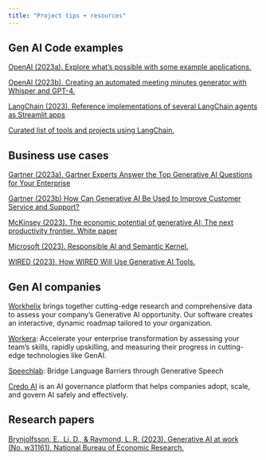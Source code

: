 ```yaml
---
title: "Project tips + resources"
---
```



## Gen AI Code examples

[OpenAI (2023a). Explore what's possible with some example applications.](https://platform.openai.com/examples)

[OpenAI (2023b). Creating an automated meeting minutes generator with Whisper and GPT-4.](https://platform.openai.com/docs/tutorials/meeting-minutes)

[LangChain (2023). Reference implementations of several LangChain agents as Streamlit apps](https://github.com/langchain-ai/streamlit-agent)


[Curated list of tools and projects using LangChain.](https://github.com/kyrolabs/awesome-langchain)

## Business use cases

[Gartner (2023a). Gartner Experts Answer the Top Generative AI Questions for Your Enterprise](https://www.gartner.com/en/topics/generative-ai)

[Gartner (2023b) How Can Generative AI Be Used to Improve Customer Service and Support?](https://www.gartner.com/doc/reprints?id=1-2E78ZDFA&ct=230620&st=sb&ehash=c5175cf5840186517f8d96058802e1bde767c8f4f6b758168f9dd18202f731d6)

[McKinsey (2023). The economic potential of generative AI: The next productivity frontier. White paper](https://www.mckinsey.com/capabilities/mckinsey-digital/our-insights/the-economic-potential-of-generative-ai-the-next-productivity-frontier#introduction)

[Microsoft (2023). Responsible AI and Semantic Kernel.](https://learn.microsoft.com/en-us/semantic-kernel/when-to-use-ai/responsible-ai)


[WIRED (2023). How WIRED Will Use Generative AI Tools.](https://www.wired.com/about/generative-ai-policy/)


## Gen AI companies

[Workhelix](https://www.workhelix.com/) brings together cutting-edge research and comprehensive data to assess your company’s Generative AI opportunity. Our software creates an interactive, dynamic roadmap tailored to your organization.

[Workera](https://workera.ai/): Accelerate your enterprise transformation by assessing your team's skills, rapidly upskilling, and measuring their progress in cutting-edge technologies like GenAI.

[Speechlab](https://www.speechlab.ai/): Bridge Language Barriers through Generative Speech

[Credo AI](https://www.credo.ai/product) is an AI governance platform that helps companies adopt, scale, and govern AI safely and effectively.


## Research papers

[Brynjolfsson, E., Li, D., & Raymond, L. R. (2023). Generative AI at work (No. w31161). National Bureau of Economic Research.](https://www.nber.org/papers/w31161)

